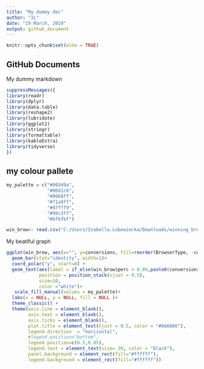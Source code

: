 ```yaml
---
title: "My dummy doc"
author: "IL"
date: "19 March, 2019"
output: github_document
---
```


```r
knitr::opts_chunk$set(echo = TRUE)
```

## GitHub Documents
My dummy markdown


```r
suppressMessages({
library(readr)
library(dplyr)
library(data.table) 
library(reshape2)
library(lubridate)
library(ggplot2)
library(stringr)
library(formattable)
library(kableExtra)
library(tidyverse)
})
```

## my colour pallete

```r
my_palette = c("#003d9a",
               "#00d1c6",
               "#0068ff", 
               "#71a9ff",
               "#87fff9",
               "#99c3ff",
               "#bfbfbf")
```

```r
win_brow<- read.csv("C:/Users/Izabella.Lubowiecka/Downloads/winning_browsers.csv" )
```
My beatiful graph

```r
ggplot(win_brow, aes(x="", y=conversions, fill=reorder(BrowserType, -conversions))) + 
  geom_bar(stat="identity", width=1)+
  coord_polar("y", start=0) + 
  geom_text(aes(label = if_else(win_brow$perc > 0.09,paste0(conversions,"\n(",round(perc*100), "%)"),"")), 
            position = position_stack(vjust = 0.5),
            size=10,
            color ="white")+
   scale_fill_manual(values = my_palette)+
  labs(x = NULL, y = NULL, fill = NULL )+
  theme_classic() + 
  theme(axis.line = element_blank(),
        axis.text = element_blank(),
        axis.ticks = element_blank(),
        plot.title = element_text(hjust = 0.5, color = "#666666"),
        legend.direction  = "horizontal",
        #legend.position="bottom",
        legend.position=c(0.5,0.05),
        legend.text = element_text(size= 30, color = "black"),
        panel.background = element_rect(fill="#ffffff"),
        legend.background = element_rect(fill="#ffffff"))
```


